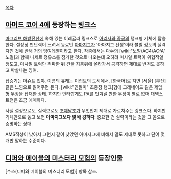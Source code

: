 [[목차]]

== [[아머드 코어 4]]에 등장하는 [[링크스]] ==
[[마그리브 해방전선]]에 속해 있는 이레귤러 링크스로 [[아리사와 중공]]의 탱크형 기체에 탑승한다. 설정상 판단력이 느려서 동료인 [[아마지그]]가 '아마지그 선생'이라 불릴 정도의 실력자인 것에 반해 거의 잉여레벨이라고 한다. 작중에서는 다수의 [wiki:"노멀/AC4/ACfA" 노멀]과 함께 나세르 정유소를 점거한 것으로 나오는데 오히려 미사일 트럭이 위협적일 정도고, 미사일 트럭만 격파한 뒤 건물 지붕위에 올라가서 공격하면 제대로 반격도 못하고 박살나는 잉여.

탑승기는 아슈트 민야. 이름의 유래는 이집트의 도시에서. [한국어]로 치면 [서울] [부산] 같은 느낌으로 읽어주면 된다. [wiki:"인절미" 초중장 탱크]형에 그레네이드 같은 제압형 무장을 탑재한 상태. 하지만 안타깝게도 PA를 벗겨낼 만한 무장이 별로 없어 대넥스트전은 조금 애매하다.

사실 설정으로도, 실력으로도 [[조제남조]]가 무엇인지 제대로 가르쳐주는 링크스다. 하지만 기체만으로 놓고 보면 '''아마지그보다 몇 배 강하다'''. 중요한 건 실력이라는 것을 그 몸으로 증명하는 상대.

AMS적성이 낮아서 그런지 같이 낮았던 아마지그에 비해서 말도 제대로 못하고 단어 몇개만 말하는 수준이다.

== [[디퍼와 메이블의 미스터리 모험]]의 등장인물 ==
[수스(디퍼와 메이블의 미스터리 모험)] 항목 참조.
